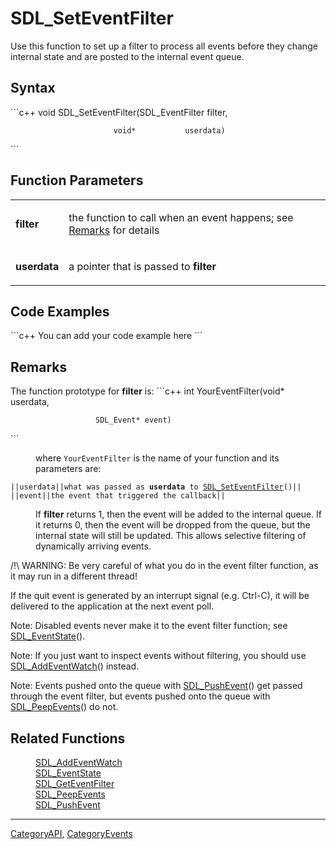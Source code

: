 <!-- pragma section-numbers off -->
<!-- pragma camelcase off -->

= SDL_SetEventFilter =
Use this function to set up a filter to process all events before they change internal state and are posted to the internal event queue.


== Syntax ==
```c++
void SDL_SetEventFilter(SDL_EventFilter filter,
                        void*           userdata)
```

== Function Parameters ==
{|
|'''filter'''
|the function to call when an event happens; see [[#Remarks|Remarks]] for details
|-
|'''userdata'''
|a pointer that is passed to '''filter'''
|}

== Code Examples ==
```c++
You can add your code example here
```

== Remarks ==
<!-- #The following is included on SDL_AddEventWatch and SDL_DelEventWatch.  Any changes between these comments will be reflected on those pages.  Please use caution when editing.  Start Include here. -->

The function prototype for '''filter''' is:
```c++
int YourEventFilter(void*      userdata,
                    SDL_Event* event)
```
<!-- #End Include here -->
: where <code>YourEventFilter</code> is the name of your function and its parameters are:
 ||<code>userdata</code>||what was passed as '''userdata''' to [[SDL_SetEventFilter]]()||
 ||<code>event</code>||the event that triggered the callback||

: If '''filter''' returns 1, then the event will be added to the internal queue.  If it returns 0, then the event will be dropped from the queue, but the internal state will still be updated.  This allows selective filtering of dynamically arriving events.

/!\ WARNING: Be very careful of what you do in the event filter function, as it may run in a different thread!

If the quit event is generated by an interrupt signal (e.g. Ctrl-C), it will be delivered to the application at the next event poll.

Note: Disabled events never make it to the event filter function; see [[SDL_EventState]]().

Note: If you just want to inspect events without filtering, you should use [[SDL_AddEventWatch]]() instead.

Note: Events pushed onto the queue with [[SDL_PushEvent]]() get passed through the event filter, but events pushed onto the queue with [[SDL_PeepEvents]]() do not.

== Related Functions ==
:[[SDL_AddEventWatch]]
:[[SDL_EventState]]
:[[SDL_GetEventFilter]]
:[[SDL_PeepEvents]]
:[[SDL_PushEvent]]

----
[[CategoryAPI]], [[CategoryEvents]]
